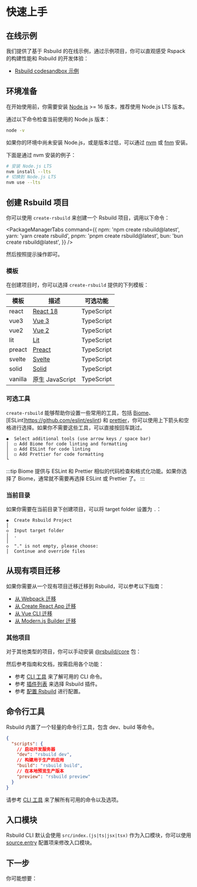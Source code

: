 # 快速上手

## 在线示例

我们提供了基于 Rsbuild 的在线示例，通过示例项目，你可以直观感受 Rspack 的构建性能和 Rsbuild 的开发体验：

- [Rsbuild codesandbox 示例](https://codesandbox.io/p/github/rspack-contrib/rsbuild-codesandbox-example)

## 环境准备

在开始使用前，你需要安装 [Node.js](https://nodejs.org/) >= 16 版本，推荐使用 Node.js LTS 版本。

通过以下命令检查当前使用的 Node.js 版本：

```bash
node -v
```

如果你的环境中尚未安装 Node.js，或是版本过低，可以通过 [nvm](https://github.com/nvm-sh/nvm) 或 [fnm](https://github.com/Schniz/fnm) 安装。

下面是通过 nvm 安装的例子：

```bash
# 安装 Node.js LTS
nvm install --lts
# 切换到 Node.js LTS
nvm use --lts
```

## 创建 Rsbuild 项目

你可以使用 `create-rsbuild` 来创建一个 Rsbuild 项目，调用以下命令：


<PackageManagerTabs
  command={{
    npm: 'npm create rsbuild@latest',
    yarn: 'yarn create rsbuild',
    pnpm: 'pnpm create rsbuild@latest',
    bun: 'bun create rsbuild@latest',
  }}
/>

然后按照提示操作即可。

### 模板

在创建项目时，你可以选择 `create-rsbuild` 提供的下列模板：

| 模板    | 描述                            | 可选功能   |
| ------- | ------------------------------- | ---------- |
| react   | [React 18](https://react.dev/)  | TypeScript |
| vue3    | [Vue 3](https://vuejs.org/)     | TypeScript |
| vue2    | [Vue 2](https://v2.vuejs.org/)  | TypeScript |
| lit     | [Lit](https://lit.dev/)         | TypeScript |
| preact  | [Preact](https://preactjs.com/) | TypeScript |
| svelte  | [Svelte](https://svelte.dev/)   | TypeScript |
| solid   | [Solid](https://solidjs.com/)   | TypeScript |
| vanilla | 原生 JavaScript                 | TypeScript |

### 可选工具

`create-rsbuild` 能够帮助你设置一些常用的工具，包括 [Biome](https://github.com/biomejs/biome)、[ESLint]https://github.com/eslint/eslint) 和 [prettier](https://github.com/prettier/prettier)，你可以使用上下箭头和空格进行选择。如果你不需要这些工具，可以直接按回车跳过。

```text
◆  Select additional tools (use arrow keys / space bar)
│  ◻ Add Biome for code linting and formatting
│  ◻ Add ESLint for code linting
│  ◻ Add Prettier for code formatting
└
```

:::tip
Biome 提供与 ESLint 和 Prettier 相似的代码检查和格式化功能。如果你选择了 Biome，通常就不需要再选择 ESLint 或 Prettier 了。
:::

### 当前目录

如果你需要在当前目录下创建项目，可以将 target folder 设置为 `.`：

```text
◆  Create Rsbuild Project
│
◇  Input target folder
│  .
│
◇  "." is not empty, please choose:
│  Continue and override files
```

## 从现有项目迁移

如果你需要从一个现有项目迁移迁移到 Rsbuild，可以参考以下指南：

- [从 Webpack 迁移](/guide/migration/webpack)
- [从 Create React App 迁移](/guide/migration/cra)
- [从 Vue CLI 迁移](/guide/migration/vue-cli)
- [从 Modern.js Builder 迁移](/guide/migration/modern-builder)

### 其他项目

对于其他类型的项目，你可以手动安装 [@rsbuild/core](https://www.npmjs.com/package/@rsbuild/core) 包：

<PackageManagerTabs command="add @rsbuild/core -D" />

然后参考指南和文档，按需启用各个功能：

- 参考 [CLI 工具](/guide/basic/cli) 来了解可用的 CLI 命令。
- 参考 [插件列表](/plugins/list/index) 来选择 Rsbuild 插件。
- 参考 [配置 Rsbuild](/guide/basic/configure-rsbuild) 进行配置。

## 命令行工具

Rsbuild 内置了一个轻量的命令行工具，包含 dev、build 等命令。

```json title="package.json"
{
  "scripts": {
    // 启动开发服务器
    "dev": "rsbuild dev",
    // 构建用于生产的应用
    "build": "rsbuild build",
    // 在本地预览生产版本
    "preview": "rsbuild preview"
  }
}
```

请参考 [CLI 工具](/guide/basic/cli) 来了解所有可用的命令以及选项。

## 入口模块

Rsbuild CLI 默认会使用 `src/index.(js|ts|jsx|tsx)` 作为入口模块，你可以使用 [source.entry](/config/source/entry) 配置项来修改入口模块。

## 下一步

你可能想要：


<NextSteps>
  <Step
    href="/guide/start/features"
    title="功能导航"
    description="了解 Rsbuild 提供的所有功能"
  />
  <Step
    href="/guide/basic/configure-rsbuild"
    title="查阅配置"
    description="了解如何配置 Rsbuild"
  />
  <Step
    href="/guide/start/glossary"
    title="名词解释"
    description="了解 Rsbuild 相关的概念"
  />
</NextSteps>
